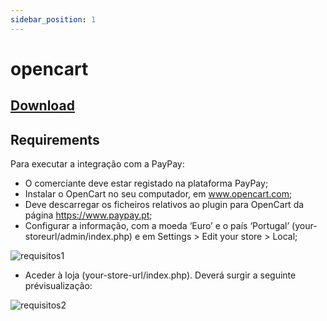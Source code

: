```yaml
---
sidebar_position: 1
---
```

# opencart

## [Download](https://www.opencart.com/index.php?route=marketplace/extension/info&extension_id=27224)

## Requirements

Para executar a integração com a PayPay:
- O comerciante deve estar registado na plataforma PayPay;
- Instalar o OpenCart no seu computador, em www.opencart.com;
- Deve descarregar os ficheiros relativos ao plugin para OpenCart da página https://www.paypay.pt;
- Configurar a informação, com a moeda ‘Euro’ e o país ‘Portugal’ (your-storeurl/admin/index.php) e em Settings > Edit your store > Local;

![requisitos1](../../../../../_media/opencart-1.png)

- Aceder à loja (your-store-url/index.php). Deverá surgir a seguinte prévisualização:

![requisitos2](../../../../../_media/opencart-2.png)
